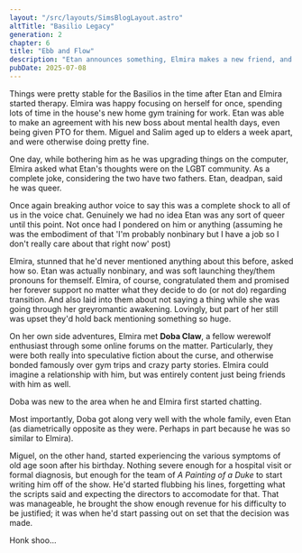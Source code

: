 ```yaml
---
layout: "/src/layouts/SimsBlogLayout.astro"
altTitle: "Basilio Legacy"
generation: 2
chapter: 6
title: "Ebb and Flow"
description: "Etan announces something, Elmira makes a new friend, and Miguel's age starts catching up to him."
pubDate: 2025-07-08
---
```


Things were pretty stable for the Basilios in the time after Etan and Elmira started therapy. Elmira was happy focusing on herself for once, spending lots of time in the house's new home gym training for work. Etan was able to make an agreement with his new boss about mental health days, even being given PTO for them. Miguel and Salim aged up to elders a week apart, and were otherwise doing pretty fine.

One day, while bothering him as he was upgrading things on the computer, Elmira asked what Etan's thoughts were on the LGBT community. As a complete joke, considering the two have two fathers. Etan, deadpan, said he was queer.

<BlogImage imgSrc="/images/blog/basiliox2-6-yourewhat.png" imgAlt="A Sims 4 screenshot, Etan and Elmira talking, a popup in the corner from Etan saying 'I'm part of the LGBTQIA+ Community!'">
Once again breaking author voice to say this was a complete shock to all of us in the voice chat. Genuinely we had no idea Etan was any sort of queer until this point. Not once had I pondered on him or anything (assuming he was the embodiment of that 'I'm probably nonbinary but I have a job so I don't really care about that right now' post)
</BlogImage>

Elmira, stunned that he'd never mentioned anything about this before, asked how so. Etan was actually nonbinary, and was soft launching they/them pronouns for themself. Elmira, of course, congratulated them and promised her forever support no matter what they decide to do (or not do) regarding transition. And also laid into them about not saying a thing while she was going through her greyromantic awakening. Lovingly, but part of her still was upset they'd hold back mentioning something so huge.

On her own side adventures, Elmira met **Doba Claw**, a fellow werewolf enthusiast through some online forums on the matter. Particularly, they were both really into speculative fiction about the curse, and otherwise bonded famously over gym trips and crazy party stories. Elmira could imagine a relationship with him, but was entirely content just being friends with him as well.

<BlogImage imgSrc="/images/blog/basiliox2-6-newpal.png" imgAlt="A Sims 4 screenshot, Elmira talking to her new friend, Doba Claw. He's raising his hands and shoulders as he talks animatedly.">
Doba was new to the area when he and Elmira first started chatting.
</BlogImage>

Most importantly, Doba got along very well with the whole family, even Etan (as diametrically opposite as they were. Perhaps in part because he was so similar to Elmira).

Miguel, on the other hand, started experiencing the various symptoms of old age soon after his birthday. Nothing severe enough for a hospital visit or formal diagnosis, but enough for the team of *A Painting of a Duke* to start writing him off of the show. He'd started flubbing his lines, forgetting what the scripts said and expecting the directors to accomodate for that. That was manageable, he brought the show enough revenue for his difficulty to be justified; it was when he'd start passing out on set that the decision was made.

<BlogImage imgSrc="/images/blog/basiliox2-6-helookstired.png" imgAlt="A Sims 4 screenshot, an elderly Miguel passed out face down on a sitcom set.">
Honk shoo...
</BlogImage>